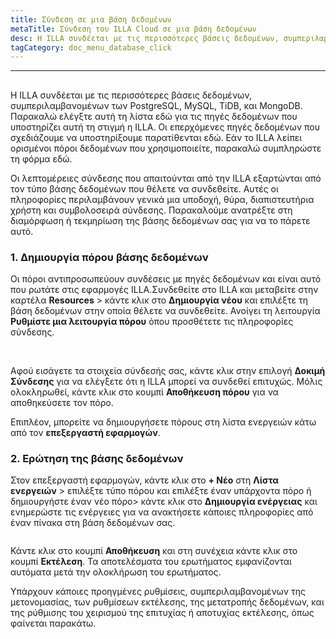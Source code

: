 ```yaml
---
title: Σύνδεση σε μια βάση δεδομένων
metaTitle: Σύνδεση του ILLA Cloud σε μια βάση δεδομένων
desc: Η ILLA συνδέεται με τις περισσότερες βάσεις δεδομένων, συμπεριλαμβανομένων των PostgreSQL, MySQL, TiDB και MongoDB
tagCategory: doc_menu_database_click
---
```


* * *

## <Heading hidden>Σύνδεση σε βάση δεδομένων</Heading>

Η ILLA συνδέεται με τις περισσότερες βάσεις δεδομένων, συμπεριλαμβανομένων των PostgreSQL, MySQL, TiDB, και MongoDB. Παρακαλώ ελέγξτε αυτή τη λίστα εδώ για τις πηγές δεδομένων που υποστηρίζει αυτή τη στιγμή η ILLA. Οι επερχόμενες πηγές δεδομένων που σχεδιάζουμε να υποστηρίξουμε παρατίθενται εδώ. Εάν το ILLA λείπει ορισμένοι πόροι δεδομένων που χρησιμοποιείτε, παρακαλώ συμπληρώστε τη φόρμα εδώ.

Οι λεπτομέρειες σύνδεσης που απαιτούνται από την ILLA εξαρτώνται από τον τύπο βάσης δεδομένων που θέλετε να συνδεθείτε. Αυτές οι πληροφορίες περιλαμβάνουν γενικά μια υποδοχή, θύρα, διαπιστευτήρια χρήστη και συμβολοσειρά σύνδεσης. Παρακαλούμε ανατρέξτε στη διαμόρφωση ή τεκμηρίωση της βάσης δεδομένων σας για να το πάρετε αυτό.

### 1.  Δημιουργία πόρου βάσης δεδομένων

Οι πόροι αντιπροσωπεύουν συνδέσεις με πηγές δεδομένων και είναι αυτό που ρωτάτε στις εφαρμογές ILLA.Συνδεθείτε στο ILLA και μεταβείτε στην καρτέλα **Resources** > κάντε κλικ στο **Δημιουργία νέου** και επιλέξτε τη βάση δεδομένων στην οποία θέλετε να συνδεθείτε. Ανοίγει τη λειτουργία **Ρυθμίστε μια λειτουργία πόρου** όπου προσθέτετε τις πληροφορίες σύνδεσης.

<img
  src='https://cdn.illacloud.com/official-website/img/docs/connect/connect-database/resources.png'
  alt=""
/>
<img
  src='https://cdn.illacloud.com/official-website/img/docs/connect/connect-database/config.png'
  alt=""
/>

Αφού εισάγετε τα στοιχεία σύνδεσής σας, κάντε κλικ στην επιλογή **Δοκιμή Σύνδεσης** για να ελέγξετε ότι η ILLA μπορεί να συνδεθεί επιτυχώς. Μόλις ολοκληρωθεί, κάντε κλικ στο κουμπί **Αποθήκευση πόρου** για να αποθηκεύσετε τον πόρο.

Επιπλέον, μπορείτε να δημιουργήσετε πόρους στη λίστα ενεργειών κάτω από τον **επεξεργαστή εφαρμογών**.

### 2.  Ερώτηση της βάσης δεδομένων

Στον επεξεργαστή εφαρμογών, κάντε κλικ στο **+ Νέο** στη **Λίστα ενεργειών** > επιλέξτε τύπο πόρου και επιλέξτε έναν υπάρχοντα πόρο ή δημιουργήστε έναν νέο πόρο> κάντε κλικ στο **Δημιουργία ενέργειας** και ενημερώστε τις ενέργειες για να ανακτήσετε κάποιες πληροφορίες από έναν πίνακα στη βάση δεδομένων σας.

<img
  src='https://cdn.illacloud.com/official-website/img/docs/connect/connect-database/action.png'
  alt=""
/>

Κάντε κλικ στο κουμπί **Αποθήκευση** και στη συνέχεια κάντε κλικ στο κουμπί **Εκτέλεση**. Τα αποτελέσματα του ερωτήματος εμφανίζονται αυτόματα μετά την ολοκλήρωση του ερωτήματος.

Υπάρχουν κάποιες προηγμένες ρυθμίσεις, συμπεριλαμβανομένων της μετονομασίας, των ρυθμίσεων εκτέλεσης, της μετατροπής δεδομένων, και της ρύθμισης του χειρισμού της επιτυχίας ή αποτυχίας εκτέλεσης, όπως φαίνεται παρακάτω.

<img
  src='https://cdn.illacloud.com/official-website/img/docs/connect/connect-database/run.png'
  alt=""
/>
